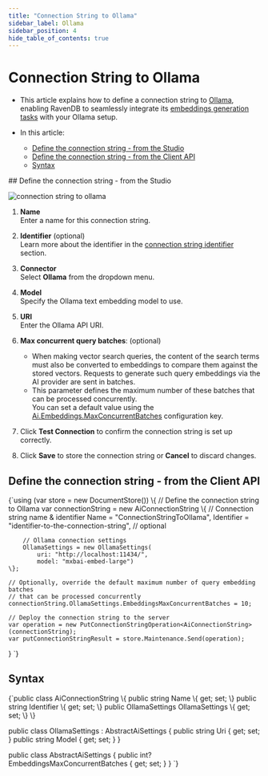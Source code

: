 ---
title: "Connection String to Ollama"
sidebar_label: Ollama
sidebar_position: 4
hide_table_of_contents: true
---




# Connection String to Ollama
<LanguageSwitcher supportedLanguages={supportedLanguages} />
<LanguageContent language="csharp">

<Admonition type="note" title="Note">

* This article explains how to define a connection string to [Ollama](https://ollama.com/blog/embedding-models),  
  enabling RavenDB to seamlessly integrate its [embeddings generation tasks](../../ai-integration/generating-embeddings/overview.mdx) with your Ollama setup.

* In this article:
  * [Define the connection string - from the Studio](../../ai-integration/connection-strings/ollama.mdx#define-the-connection-string---from-the-studio)
  * [Define the connection string - from the Client API](../../ai-integration/connection-strings/ollama.mdx#define-the-connection-string---from-the-client-api)
  * [Syntax](../../ai-integration/connection-strings/ollama.mdx#syntax) 
    
</Admonition>
## Define the connection string - from the Studio

![connection string to ollama](./assets/ollama.png)

1. **Name**  
   Enter a name for this connection string.

2. **Identifier** (optional)  
   Learn more about the identifier in the [connection string identifier](../../ai-integration/connection-strings/connection-strings-overview.mdx#the-connection-string-identifier) section.

3. **Connector**  
   Select **Ollama** from the dropdown menu.

4. **Model**  
   Specify the Ollama text embedding model to use.

5. **URI**  
   Enter the Ollama API URI.

6. **Max concurrent query batches**: (optional)
   * When making vector search queries, the content of the search terms must also be converted to embeddings to compare them against the stored vectors.
     Requests to generate such query embeddings via the AI provider are sent in batches.
   * This parameter defines the maximum number of these batches that can be processed concurrently.  
     You can set a default value using the [Ai.Embeddings.MaxConcurrentBatches](../../server/configuration/ai-integration-configuration.mdx#ai.embeddings.maxconcurrentbatches) configuration key.

7. Click **Test Connection** to confirm the connection string is set up correctly.

8. Click **Save** to store the connection string or **Cancel** to discard changes.



## Define the connection string - from the Client API

<TabItem value="create_connection_string_ollama" label="create_connection_string_ollama">
<CodeBlock language="csharp">
{`using (var store = new DocumentStore())
\{
    // Define the connection string to Ollama
    var connectionString = new AiConnectionString
    \{
        // Connection string name & identifier
        Name = "ConnectionStringToOllama", 
        Identifier = "identifier-to-the-connection-string", // optional
        
        // Ollama connection settings
        OllamaSettings = new OllamaSettings(
            uri: "http://localhost:11434/",
            model: "mxbai-embed-large")
    \};
    
    // Optionally, override the default maximum number of query embedding batches
    // that can be processed concurrently 
    connectionString.OllamaSettings.EmbeddingsMaxConcurrentBatches = 10;
    
    // Deploy the connection string to the server
    var operation = new PutConnectionStringOperation<AiConnectionString>(connectionString);
    var putConnectionStringResult = store.Maintenance.Send(operation);
\}
`}
</CodeBlock>
</TabItem>



## Syntax

<TabItem value="ollama_settings" label="ollama_settings">
<CodeBlock language="csharp">
{`public class AiConnectionString
\{
    public string Name \{ get; set; \}
    public string Identifier \{ get; set; \}
    public OllamaSettings OllamaSettings \{ get; set; \}
\}

public class OllamaSettings : AbstractAiSettings
\{
    public string Uri \{ get; set; \}
    public string Model \{ get; set; \}
\}

public class AbstractAiSettings
\{
    public int? EmbeddingsMaxConcurrentBatches \{ get; set; \}
\}
`}
</CodeBlock>
</TabItem>




</LanguageContent>

<!---
### Vector Search
- [RavenDB as a vector database](../../ai-integration/vector-search/ravendb-as-vector-database)
- [Vector search using a static index](../../ai-integration/vector-search/vector-search-using-static-index)
- [Vector search using a dynamic query](../../ai-integration/vector-search/vector-search-using-dynamic-query)

### Embeddings Generation
- [Generating embeddings - overview](../../ai-integration/generating-embeddings/overview)
- [Embeddings generation task](../../ai-integration/generating-embeddings/embeddings-generation-task)

### AI Connection Strings
- [Connection strings - overview](../../ai-integration/connection-strings/connection-strings-overview)


-->